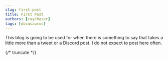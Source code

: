 ```yaml
---
slug: first-post
title: First Post
authors: [raychaser]
tags: [docusaurus]
---
```


This blog is going to be used for when there is something to say that takes a little more than a tweet or a Discord post. I do not expect to post here often.

{/* truncate */}